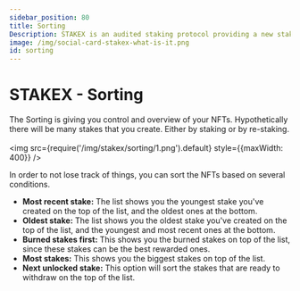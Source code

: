 ```yaml
---
sidebar_position: 80
title: Sorting
Description: STAKEX is an audited staking protocol providing a new staking methodology, powered by the DEGENX Ecosystem. It's a deployable protocol for projects based on EVM networks like Ethereum, Binance Smart Chain, Base, Arbitrum, Avalanche, and more
image: /img/social-card-stakex-what-is-it.png
id: sorting
---
```


# STAKEX - Sorting

The Sorting is giving you control and overview of your NFTs. Hypothetically there will be many stakes that you create. Either by staking or by re-staking. <br /><br /><img src={require('/img/stakex/sorting/1.png').default} style={{maxWidth: 400}} />

In order to not lose track of things, you can sort the NFTs based on several conditions.

- **Most recent stake:** The list shows you the youngest stake you've created on the top of the list, and the oldest ones at the bottom.
- **Oldest stake:** The list shows you the oldest stake you've created on the top of the list, and the youngest and most recent ones at the bottom.
- **Burned stakes first:** This shows you the burned stakes on top of the list, since these stakes can be the best rewarded ones.
- **Most stakes:** This shows you the biggest stakes on top of the list.
- **Next unlocked stake:** This option will sort the stakes that are ready to withdraw on the top of the list.

